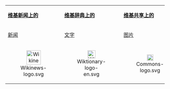 <div style="float:center;">
{| class="noprint" align="center" style="clear:both; background: transparent; text-align:center; font-size:91%" cellspacing="3" cellpadding="3" rules="none" border="0"
|-
|'''[[Wikinews:{{PAGENAME}}|维基新闻上的{{PAGENAME}}]]'''    
|'''[[Wiktionary:{{PAGENAME}}|维基辞典上的{{PAGENAME}}]]'''    
|'''[[Commons:{{PAGENAME}}|维基共享上的{{PAGENAME}}]]'''
|-
|[[Wikinews:{{PAGENAME}}|新闻]]
|[[Wikisource:{{PAGENAME}}|文字]]
|[[Commons:{{PAGENAME}}|图片]]
|-
|<center>[[Image:Wikinews-logo.svg|45px]]</center>
|<center>[[Image:Wiktionary-logo-en.svg|25px]]</center>
|<center>[[Image:Commons-logo.svg|20px]]</center>
</div>
|}